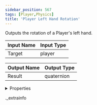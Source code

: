 ```yaml
---
sidebar_position: 567
tags: [Player,Physics]
title: 'Player Left Hand Rotation'
---
```


Outputs the rotation of a Player's left hand.



<IChip uuid="17e61429-059f-4b29-b8b8-f0bf3179f580" />

| Input Name | Input Type |
|-----------|-----------|
| Target | player |

| Output Name | Output Type |
|-----------|-----------|
| Result | quaternion |


<details>
  <summary>Properties</summary>
  <div>
    <div>
    <table>
      <thead>
        <tr>
          <th>Room availability:</th>
          <th>Available everywhere</th>
        </tr>
        <tr>
          <th>Is beta required?</th>
          <th>No</th>
        </tr>
        <tr>
          <th>Is this chip a trolling risk?</th>
          <th>No</th>
        </tr>
        <tr>
          <th>Is this chip a role assignment risk?</th>
          <th>No</th>
        </tr>
        <tr>
          <th>Chip UUID</th>
          <th>17e61429-059f-4b29-b8b8-f0bf3179f580</th>
        </tr>
      </thead>
    </table>
    </div>
  </div>
</details>

._extrainfo
